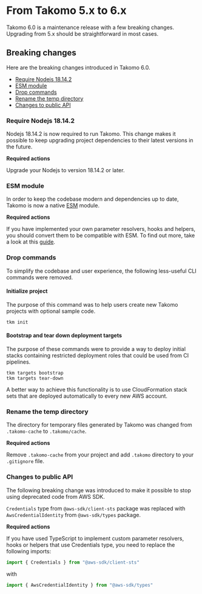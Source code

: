 
# From Takomo 5.x to 6.x

Takomo 6.0 is a maintenance release with a few breaking changes. Upgrading from 5.x should be straightforward in most cases.

## Breaking changes

Here are the breaking changes introduced in Takomo 6.0.

- [Require Nodejs 18.14.2](#require-nodejs-18142)
- [ESM module](#esm-module)
- [Drop commands](#drop-commands)
- [Rename the temp directory](#rename-the-temp-directory)
- [Changes to public API](#changes-to-public-api)


### Require Nodejs 18.14.2

Nodejs 18.14.2 is now required to run Takomo. This change makes it possible to keep upgrading project dependencies to their latest versions in the future.

**Required actions**

Upgrade your Nodejs to version 18.14.2 or later.

### ESM module

In order to keep the codebase modern and dependencies up to date, Takomo is now a native [ESM](https://developer.mozilla.org/en-US/docs/Web/JavaScript/Guide/Modules) module.

**Required actions**

If you have implemented your own parameter resolvers, hooks and helpers, you should convert them to be compatible with ESM. To find out more, take a look at this [guide](https://gist.github.com/sindresorhus/a39789f98801d908bbc7ff3ecc99d99c).

### Drop commands

To simplify the codebase and user experience, the following less-useful CLI commands were removed.

#### Initialize project

The purpose of this command was to help users create new Takomo projects with optional sample code. 

```
tkm init
```

#### Bootstrap and tear down deployment targets

The purpose of these commands were to provide a way to deploy initial stacks containing restricted deployment roles that could be used from CI pipelines. 

```
tkm targets bootstrap
tkm targets tear-down
```

A better way to achieve this functionality is to use CloudFormation stack sets that are deployed automatically to every new AWS account.

### Rename the temp directory

The directory for temporary files generated by Takomo was changed from `.takomo-cache` to `.takomo/cache`.

**Required actions**

Remove `.takomo-cache` from your project and add `.takomo` directory to your `.gitignore` file.

### Changes to public API

The following breaking change was introduced to make it possible to stop using deprecated code from AWS SDK. 

`Credentials` type from `@aws-sdk/client-sts` package was replaced with `AwsCredentialIdentity` from `@aws-sdk/types` package.

**Required actions**

If you have used TypeScript to implement custom parameter resolvers, hooks or helpers that use Credentials type, you need to replace the following imports:

```typescript
import { Credentials } from "@aws-sdk/client-sts"
```

with

```typescript
import { AwsCredentialIdentity } from "@aws-sdk/types"
```
